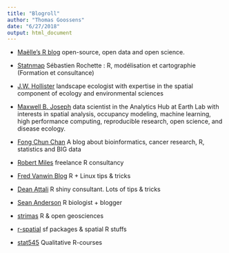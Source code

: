 ```yaml
---
title: "Blogroll"
author: "Thomas Goossens"
date: "6/27/2018"
output: html_document
---
```


* [Maëlle's R blog](https://masalmon.eu/)
open-source, open data and open science.

* [Statnmap](https://statnmap.com)
Sébastien Rochette : R, modélisation et cartographie (Formation et consultance)

* [J.W. Hollister](https://jwhollister.com)
landscape ecologist with expertise in the spatial component of ecology and environmental sciences

* [Maxwell B. Joseph](http://mbjoseph.github.io/blog)
data scientist in the Analytics Hub at Earth Lab with interests in spatial analysis, occupancy modeling, machine learning, high performance computing, reproducible research, open science, and disease ecology.

* [Fong Chun Chan](https://tinyheero.github.io/)
A blog about bioinformatics, cancer research, R, statistics and BIG data

* [Robert Miles](https://robertmyles.github.io/post/)
freelance R consultancy

* [Fred Vanwin Blog](https://frdvnw.github.io)
R + Linux tips & tricks	

* [Dean Attali](https://deanattali.com/)
R shiny consultant. Lots of tips & tricks

* [Sean Anderson](http://seananderson.ca/)
R biologist + blogger

* [strimas](http://strimas.com/r/snowfall/)
R & open geosciences

* [r-spatial](https://r-spatial.github.io)
sf packages & spatial R stuffs

* [stat545](https://github.com/STAT545-UBC/STAT545-UBC.github.io)
Qualitative R-courses 
